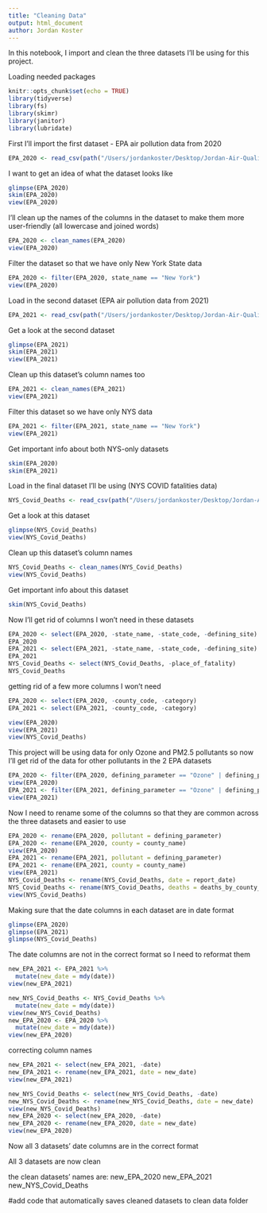 ```yaml
---
title: "Cleaning Data"
output: html_document
author: Jordan Koster
---
```

In this notebook, I import and clean the three datasets I'll be using for this project. 

Loading needed packages
```r
knitr::opts_chunk$set(echo = TRUE)
library(tidyverse)
library(fs)
library(skimr)
library(janitor)
library(lubridate)
```
First I'll import the first dataset - EPA air pollution data from 2020
```r
EPA_2020 <- read_csv(path("/Users/jordankoster/Desktop/Jordan-Air-Quality-Data-Studio-Project/raw data/EPA AQI by county 2020.csv"))
```
I want to get an idea of what the dataset looks like
```r
glimpse(EPA_2020)
skim(EPA_2020)
view(EPA_2020)
```
I'll clean up the names of the columns in the dataset to make them more user-friendly (all lowercase and joined words) 
```r
EPA_2020 <- clean_names(EPA_2020)
view(EPA_2020)
```
Filter the dataset so that we have only New York State data 
```r
EPA_2020 <- filter(EPA_2020, state_name == "New York")
view(EPA_2020)
```
Load in the second dataset (EPA air pollution data from 2021)
```r
EPA_2021 <- read_csv(path("/Users/jordankoster/Desktop/Jordan-Air-Quality-Data-Studio-Project/raw data/EPA AQI by county 2021.csv"))
```
Get a look at the second dataset
```r
glimpse(EPA_2021)
skim(EPA_2021)
view(EPA_2021)
```
Clean up this dataset's column names too 
```r
EPA_2021 <- clean_names(EPA_2021)
view(EPA_2021)
```
Filter this dataset so we have only NYS data
```r
EPA_2021 <- filter(EPA_2021, state_name == "New York")
view(EPA_2021)
```
Get important info about both NYS-only datasets 
```r
skim(EPA_2020)
skim(EPA_2021)
```
Load in the final dataset I'll be using (NYS COVID fatalities data)
```r
NYS_Covid_Deaths <- read_csv(path("/Users/jordankoster/Desktop/Jordan-Air-Quality-Data-Studio-Project/raw data/NYS COVID deaths by county.csv"))
```
Get a look at this dataset
```r
glimpse(NYS_Covid_Deaths)
view(NYS_Covid_Deaths)
```
Clean up this dataset's column names
```r
NYS_Covid_Deaths <- clean_names(NYS_Covid_Deaths)
view(NYS_Covid_Deaths)
```
Get important info about this dataset
```r
skim(NYS_Covid_Deaths)
```
Now I'll get rid of columns I won't need in these datasets 
```r
EPA_2020 <- select(EPA_2020, -state_name, -state_code, -defining_site)
EPA_2020
EPA_2021 <- select(EPA_2021, -state_name, -state_code, -defining_site)
EPA_2021
NYS_Covid_Deaths <- select(NYS_Covid_Deaths, -place_of_fatality)
NYS_Covid_Deaths
```
getting rid of a few more columns I won't need
```r
EPA_2020 <- select(EPA_2020, -county_code, -category)
EPA_2021 <- select(EPA_2021, -county_code, -category)
```

```r
view(EPA_2020)
view(EPA_2021)
view(NYS_Covid_Deaths)
```

This project will be using data for only Ozone and PM2.5 pollutants so now I'll get rid of the data for other pollutants in the 2 EPA datasets 
```r
EPA_2020 <- filter(EPA_2020, defining_parameter == "Ozone" | defining_parameter == "PM2.5")
view(EPA_2020)
EPA_2021 <- filter(EPA_2021, defining_parameter == "Ozone" | defining_parameter == "PM2.5")
view(EPA_2021)
```

Now I need to rename some of the columns so that they are common across the three datasets and easier to use
```r
EPA_2020 <- rename(EPA_2020, pollutant = defining_parameter)
EPA_2020 <- rename(EPA_2020, county = county_name)
view(EPA_2020)
EPA_2021 <- rename(EPA_2021, pollutant = defining_parameter)
EPA_2021 <- rename(EPA_2021, county = county_name)
view(EPA_2021)
NYS_Covid_Deaths <- rename(NYS_Covid_Deaths, date = report_date)
NYS_Covid_Deaths <- rename(NYS_Covid_Deaths, deaths = deaths_by_county_of_residence)
view(NYS_Covid_Deaths)
```
Making sure that the date columns in each dataset are in date format 
```r
glimpse(EPA_2020)
glimpse(EPA_2021)
glimpse(NYS_Covid_Deaths)
```
The date columns are not in the correct format so I need to reformat them 
```r
new_EPA_2021 <- EPA_2021 %>%
  mutate(new_date = mdy(date))
view(new_EPA_2021)
```
```r
new_NYS_Covid_Deaths <- NYS_Covid_Deaths %>%
  mutate(new_date = mdy(date))
view(new_NYS_Covid_Deaths)
new_EPA_2020 <- EPA_2020 %>%
  mutate(new_date = mdy(date))
view(new_EPA_2020)
```
correcting column names
```r
new_EPA_2021 <- select(new_EPA_2021, -date)
new_EPA_2021 <- rename(new_EPA_2021, date = new_date)
view(new_EPA_2021)
```
```r
new_NYS_Covid_Deaths <- select(new_NYS_Covid_Deaths, -date)
new_NYS_Covid_Deaths <- rename(new_NYS_Covid_Deaths, date = new_date)
view(new_NYS_Covid_Deaths)
new_EPA_2020 <- select(new_EPA_2020, -date)
new_EPA_2020 <- rename(new_EPA_2020, date = new_date)
view(new_EPA_2020)
```
Now all 3 datasets' date columns are in the correct format 

All 3 datasets are now clean 

the clean datasets' names are: 
new_EPA_2020 
new_EPA_2021
new_NYS_Covid_Deaths

#add code that automatically saves cleaned datasets to clean data folder


